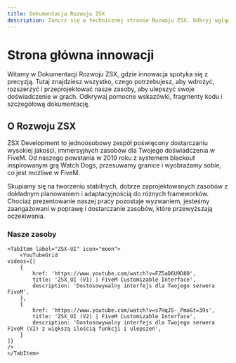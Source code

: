 ```yaml
---
title: Dokumentacja Rozwoju ZSX
description: Zanurz się w technicznej stronie Rozwoju ZSX. Odkryj wglądy, wskazówki i zasoby, aby wdrożyć, rozszerzyć i ulepszyć swoje doświadczenie.
---
```


# Strona główna innowacji
Witamy w Dokumentacji Rozwoju ZSX, gdzie innowacja spotyka się z precyzją. Tutaj znajdziesz wszystko, czego potrzebujesz, aby wdrożyć, rozszerzyć i przeprojektować nasze zasoby, aby ulepszyć swoje doświadczenie w grach. Odkrywaj pomocne wskazówki, fragmenty kodu i szczegółową dokumentację.

## O Rozwoju ZSX

ZSX Development to jednoosobowy zespół poświęcony dostarczaniu wysokiej jakości, immersyjnych zasobów dla Twojego doświadczenia w FiveM. Od naszego powstania w 2019 roku z systemem blackout inspirowanym grą Watch Dogs, przesuwamy granice i wyobrażamy sobie, co jest możliwe w FiveM.

Skupiamy się na tworzeniu stabilnych, dobrze zaprojektowanych zasobów z dokładnym planowaniem i adaptacyjnością do różnych frameworków. Chociaż prezentowanie naszej pracy pozostaje wyzwaniem, jesteśmy zaangażowani w poprawę i dostarczanie zasobów, które przewyższają oczekiwania.

### Nasze zasoby


<Tabs>
	<TabItem label="ZSX-Multicharacter" icon="star">
	<YouTubeGrid
	videos={[
		{
			href: 'https://www.youtube.com/watch?v=VjkWxeRo75w',
			title: 'ZSX_Multicharacter | FiveM Cinematic Multicharacter',
			description: 'Rewolucyjny system multicharacter dla Qbox ESX i QB!',
		},
	]}
	/>
	</TabItem>
	<TabItem label="ZSX-Dealership" icon="moon">
		<YouTubeGrid
	videos={[
		{
			href: 'https://www.youtube.com/watch?v=wMEugRh8oE0',
			title: 'ZSX_Dealership | FiveM Vehicle Shop',
			description: 'System Dealership inspirowany NFS!',
		},
	]}
	/>
	</TabItem>

	<TabItem label="ZSX-UI" icon="moon">
		<YouTubeGrid
	videos={[
		{
			href: 'https://www.youtube.com/watch?v=FZ5aD6U9D80',
			title: 'ZSX_UI (V1) | FiveM Customizable Interface',
			description: 'Dostosowywalny interfejs dla Twojego serwera FiveM',
		},
		{
			href: 'https://www.youtube.com/watch?v=s7HqJ5-_Pmo&t=39s',
			title: 'ZSX_UI (V2) | FiveM Customizable Interface',
			description: 'Dostosowywalny interfejs dla Twojego serwera FiveM (V2) z większą ilością funkcji i ulepszeń',
		}
	]}
	/>
	</TabItem>
</Tabs>